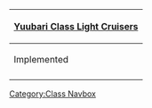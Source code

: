 {| class="mw-collapsible mw-collapsed wikitable" align=center
! [[:Category:Yuubari Class|Yuubari Class Light Cruisers]]
|-
! Implemented
|-
| align=center | {{ShipLink|Yuubari}}
|}<noinclude>[[Category:Class Navbox]]</noinclude>